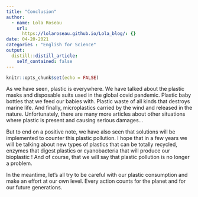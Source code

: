 ```yaml
---
title: "Conclusion"
author:
  - name: Lola Roseau
    url:
      https://lolaroseau.github.io/Lola_blog/: {}
date: 04-20-2021
categories : "English for Science"
output:
  distill::distill_article:
    self_contained: false
---
```


```r
knitr::opts_chunk$set(echo = FALSE)
```

As we have seen, plastic is everywhere. We have talked about the plastic masks and disposable suits used in the global covid pandemic. Plastic baby bottles that we feed our babies with. Plastic waste of all kinds that destroys marine life. And finally, microplastics carried by the wind and released in the nature. Unfortunately, there are many more articles about other situations where plastic is present and causing serious damages...

But to end on a positive note, we have also seen that solutions will be implemented to counter this plastic pollution. I hope that in a few years we will be talking about new types of plastics that can be totally recycled, enzymes that digest plastics or cyanobacteria that will produce our bioplastic ! And of course, that we will say that plastic pollution is no longer a problem.

In the meantime, let's all try to be careful with our plastic consumption and make an effort at our own level. Every action counts for the planet and for our future generations.




